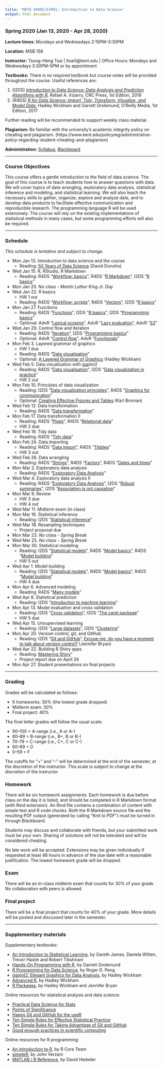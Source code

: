 ```yaml
---
title: 'MATH 49995/57091: Introduction to Data Science'
output: html_document
---
```


### Spring 2020 (Jan 13, 2020 - Apr 28, 2020)

__Lecture times:__ Mondays and Wednesdays 2:15PM--3:30PM

__Location:__ MSB 158

__Instructor:__ Tsung-Heng Tsai | ttsai1@kent.edu | Office Hours: Mondays and Wednesdays 3:30PM--5PM or by appointment

__Textbooks:__ There is no required textbook but course notes will be provided throughout the course. Useful references are: 

1. (I2DS) [_Introduction to Data Science: Data Analysis and Prediction Algorithms with R_](https://rafalab.github.io/dsbook/), Rafael A. Irizarry, CRC Press, 1st Edition, 2019
2. (R4DS) [_R for Data Science: Import, Tidy, Transform, Visualize, and Model Data_](https://r4ds.had.co.nz), Hadley Wickham and Garrett Grolemund, O'Reilly Media, 1st Edition, 2017

Further reading will be recommended to support weekly class material.

__Plagiarism:__ Be familiar with the university's academic integrity policy on cheating and plagiarism. (https://www.kent.edu/policyreg/administrative-policy-regarding-student-cheating-and-plagiarism)

__Administration:__ [Syllabus](MATH57091-S20-syllabus.pdf), [Blackboard](https://learn.kent.edu/)

---

### Course Objectives

This course offers a gentle introduction to the field of data science. The goal of this course is to teach students how to answer questions with data. We will cover topics of data wrangling, exploratory data analysis, statistical inference and modeling, and statistical learning. We will also teach the necessary skills to gather, organize, explore and analyze data, and to develop data products to facilitate effective communication and reproducible research. The programming language R will be used extensively. The course will rely on the existing implementations of statistical methods in many cases, but some programming efforts will also be required. 

---

### Schedule 
_This schedule is tentative and subject to change._

- Mon Jan 13. Introduction to data science and the course
    + Reading: [50 Years of Data Science](https://www.tandfonline.com/doi/full/10.1080/10618600.2017.1384734) (David Donoho)
- Wed Jan 15. R, RStudio, R Markdown
    + Reading: R4DS "[Workflow: basics](https://r4ds.had.co.nz/workflow-basics.html)", R4DS "[R Markdown](https://r4ds.had.co.nz/r-markdown.html)", I2DS "[R basics](https://rafalab.github.io/dsbook/r-basics.html)"
- Mon Jan 20. _No class - Martin Luther King Jr. Day_
- Wed Jan 22. R basics
    + HW 1 out
    + Reading: R4DS "[Workflow: scripts](https://r4ds.had.co.nz/workflow-scripts.html)", R4DS "[Vectors](https://r4ds.had.co.nz/vectors.html)", I2DS "[R basics](https://rafalab.github.io/dsbook/r-basics.html)"
- Mon Jan 27. Functions
    + Reading: R4DS "[Functions](https://r4ds.had.co.nz/functions.html)", I2DS "[R basics](https://rafalab.github.io/dsbook/r-basics.html)", I2DS "[Programming basics](https://rafalab.github.io/dsbook/programming-basics.html)"
    + Optional: AdvR "[Lexical scoping](https://adv-r.hadley.nz/functions.html#lexical-scoping)", AdvR "[Lazy evaluation](https://adv-r.hadley.nz/functions.html#lazy-evaluation)", AdvR "[S3](https://adv-r.hadley.nz/s3.html)"
- Wed Jan 29. Control flow and iteration
    + Reading: R4DS "[Iteration](https://r4ds.had.co.nz/iteration.html)", I2DS "[Programming basics](https://rafalab.github.io/dsbook/programming-basics.html)"
    + Optional: AdvR "[Control flow](https://adv-r.hadley.nz/control-flow.html)", AdvR "[Functionals](https://adv-r.hadley.nz/functionals.html)"
- Mon Feb 3. Layered grammar of graphics
    + HW 1 due
    + Reading: R4DS "[Data visualisation](https://r4ds.had.co.nz/data-visualisation.html)" 
    + Optional: [A Layered Grammar of Graphics](http://vita.had.co.nz/papers/layered-grammar.pdf) (Hadley Wickham)
- Wed Feb 5. Data visualization with ggplot2
    + Reading: R4DS "[Data visualisation](https://r4ds.had.co.nz/data-visualisation.html)", I2DS "[Data visualization in practice](https://rafalab.github.io/dsbook/gapminder.html)"
    + HW 2 out
- Mon Feb 10. Principles of data visualization
    + Reading: I2DS "[Data visualization principles](https://rafalab.github.io/dsbook/data-visualization-principles.html)", R4DS "[Graphics for communication](https://r4ds.had.co.nz/graphics-for-communication.html)"
    + Optional: [Creating Effective Figures and Tables](https://github.com/kbroman/Talk_Graphs) (Karl Broman)
- Wed Feb 12. Data transformation
    + Reading: R4DS "[Data transformation](https://r4ds.had.co.nz/transform.html)"
- Mon Feb 17. Data transformation II
    + Reading: R4DS "[Pipes](https://r4ds.had.co.nz/pipes.html)", R4DS "[Relational data](https://r4ds.had.co.nz/relational-data.html)"
    + HW 2 due
- Wed Feb 19. Tidy data
    + Reading: R4DS "[Tidy data](https://r4ds.had.co.nz/tidy-data.html)"
- Mon Feb 24. Data importing
    + Reading: R4DS "[Data import](https://r4ds.had.co.nz/data-import.html)", 
R4DS "[Tibbles](https://r4ds.had.co.nz/tibbles.html)"
    + HW 3 out
- Wed Feb 26. Data wrangling
    + Reading: R4DS "[Strings](https://r4ds.had.co.nz/strings.html)", R4DS "[Factors](https://r4ds.had.co.nz/factors.html)", R4DS "[Dates and times](https://r4ds.had.co.nz/dates-and-times.html)"
- Mon Mar 2. Exploratory data analysis
    + Reading: R4DS "[Exploratory Data Analysis](https://r4ds.had.co.nz/exploratory-data-analysis.html)"
- Wed Mar 4. Exploratory data analysis II
    + Reading: R4DS "[Exploratory Data Analysis](https://r4ds.had.co.nz/exploratory-data-analysis.html)", I2DS "[Robust summaries](https://rafalab.github.io/dsbook/robust-summaries.html)", I2DS "[Association is not causation](https://rafalab.github.io/dsbook/association-is-not-causation.html)"
- Mon Mar 9. Review
    + HW 3 due
    + HW 4 out
- Wed Mar 11. Midterm exam (in class)
- Mon Mar 16. Statistical inference
    + Reading: I2DS "[Statistical inference](https://rafalab.github.io/dsbook/inference.html)"
- Wed Mar 18. Resampling techniques
    + Project proposal due
- Mon Mar 23. _No class - Spring Break_
- Wed Mar 25. _No class - Spring Break_
- Mon Mar 30. Statistical modeling
    + Reading: I2DS "[Statistical models](https://rafalab.github.io/dsbook/models.html)", R4DS "[Model basics](https://r4ds.had.co.nz/model-basics.html)", R4DS "[Model building](https://r4ds.had.co.nz/model-building.html)"
    + HW 5 out
- Wed Apr 1. Model building
    + Reading: I2DS "[Statistical models](https://rafalab.github.io/dsbook/models.html)", R4DS "[Model basics](https://r4ds.had.co.nz/model-basics.html)", R4DS "[Model building](https://r4ds.had.co.nz/model-building.html)"
    + HW 4 due
- Mon Apr 6. Advanced modeling
    + Reading: R4DS "[Many models](https://r4ds.had.co.nz/many-models.html)"
- Wed Apr 8. Statistical prediction
    + Reading: I2DS "[Introduction to machine learning](https://rafalab.github.io/dsbook/introduction-to-machine-learning.html)"
- Mon Apr 13. Model evaluation and cross validation
    + Reading: I2DS "[Cross validation](https://rafalab.github.io/dsbook/cross-validation.html)", I2DS "[The caret package](https://rafalab.github.io/dsbook/caret.html)"
    + HW 5 due
- Wed Apr 15. Unsupervised learning
    + Reading: I2DS "[Large datasets](https://rafalab.github.io/dsbook/large-datasets.html)", I2DS "[Clustering](https://rafalab.github.io/dsbook/clustering.html)"
- Mon Apr 20. Version control, git, and GitHub
    + Reading: I2DS "[Git and GitHub](https://rafalab.github.io/dsbook/git.html)", [Excuse me, do you have a moment to talk about version control?](https://peerj.com/preprints/3159v2/) (Jennifer Bryan)
- Wed Apr 22. Building R Shiny apps
    + Reading: [Mastering Shiny](https://mastering-shiny.org/)"
    + Project report due on April 26
- Mon Apr 27. Student presentations on final projects

---

### Grading

Grades will be calculated as follows:

* 6 homeworks: 30% (the lowest grade dropped)
* Midterm exam: 30%
* Final project: 40%

The final letter grades will follow the usual scale:

* 90--100 = A-range (i.e., A or A-)
* 80--89 = B-range (i.e., B+, B or B-)
* 70--79 = C-range (i.e., C+, C or C-)
* 60--69 = D
* 0--59 = F

The cutoffs for "+" and "-" will be determined at the end of the semester, at the discretion of the instructor. This scale is subject to change at the discretion of the instructor

### Homework

There will be six homework assignments. Each homework is due before class on the day it is listed, and should be completed in R Markdown format (with Rmd extension). An Rmd file contains a combination of content with simple text and R code chunks. Both the R Markdown source file and the resulting PDF output (generated by calling "Knit to PDF") must be turned in through Blackboard. 

Students may discuss and collaborate with friends, but your submitted work must be your own. Sharing of solutions will not be tolerated and will be considered cheating.

No late work will be accepted. Extensions may be given individually if requested at least 48 hours in advance of the due date with a reasonable justification. The lowest homework grade will be dropped.

### Exam

There will be an in-class midterm exam that counts for 30% of your grade. No collaboration with peers is allowed.

### Final project

There will be a final project that counts for 40% of your grade. More details will be posted and discussed later in the semester. 

---

### Supplementary materials

Supplementary textbooks: 

- [An Introduction to Statistical Learning](http://faculty.marshall.usc.edu/gareth-james/ISL/), by Gareth James, Daniela Witten, Trevor Hastie and Robert Tibshirani
- [Hands-On Programming with R](https://rstudio-education.github.io/hopr/), by Garrett Grolemund
- [R Programming for Data Science](https://leanpub.com/rprogramming), by Roger D. Peng
- [ggplot2: Elegant Graphics for Data Analysis](https://ggplot2-book.org/), by Hadley Wickham
- [Advanced R](https://adv-r.hadley.nz), by Hadley Wickham
- [R Packages](https://r-pkgs.org/), by Hadley Wickham and Jennifer Bryan

Online resources for statistical analysis and data science:

- [Practical Data Science for Stats](https://peerj.com/collections/50-practicaldatascistats/)
- [Points of Significance](https://www.nature.com/collections/qghhqm/pointsofsignificance)
- [Happy Git and GitHub for the useR](https://happygitwithr.com/)
- [Ten Simple Rules for Effective Statistical Practice](https://journals.plos.org/ploscompbiol/article?id=10.1371/journal.pcbi.1004961)
- [Ten Simple Rules for Taking Advantage of Git and GitHub](https://journals.plos.org/ploscompbiol/article?id=10.1371/journal.pcbi.1004947)
- [Good enough practices in scientific computing](https://journals.plos.org/ploscompbiol/article?id=10.1371/journal.pcbi.1005510)

Online resources for R programming:

- [An introduction to R](cran.r-project.org/doc/manuals/R-intro.html), by R Core Team
- [simpleR](cran.r-project.org/doc/contrib/Verzani-SimpleR.pdf), by John Verzani
- [MATLAB / R Reference](http://www.math.umaine.edu/~hiebeler/comp/matlabR.pdf), by David Hiebeler
